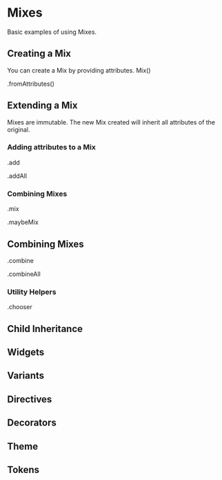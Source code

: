# Mixes

Basic examples of using Mixes.

## Creating a Mix

You can create a Mix by providing attributes.
Mix()

.fromAttributes()

## Extending a Mix

Mixes are immutable. The new Mix created will inherit all attributes of the original.

### Adding attributes to a Mix

.add

.addAll

### Combining Mixes

.mix

.maybeMix

## Combining Mixes

.combine

.combineAll

### Utility Helpers

.chooser

## Child Inheritance

## Widgets

## Variants

## Directives

## Decorators

## Theme

## Tokens
